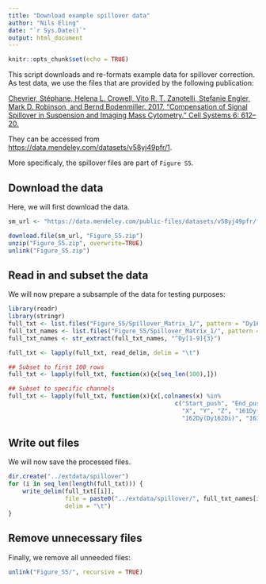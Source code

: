 ```yaml
---
title: "Download example spillover data"
author: "Nils Eling"
date: "`r Sys.Date()`"
output: html_document
---
```


```r
knitr::opts_chunk$set(echo = TRUE)
```

This script downloads and re-formats example data for spillover correction.
As test data, we use the files that are provided by the following publication:

[Chevrier, Stéphane, Helena L. Crowell, Vito R. T. Zanotelli, Stefanie Engler, Mark D. Robinson, and Bernd Bodenmiller. 2017. “Compensation of Signal Spillover in Suspension and Imaging Mass Cytometry.” Cell Systems 6: 612–20.](https://www.cell.com/cell-systems/fulltext/S2405-4712(18)30063-2)

They can be accessed from [https://data.mendeley.com/datasets/v58yj49pfr/1](https://data.mendeley.com/datasets/v58yj49pfr/1).

More specificaly, the spillover files are part of `Figure S5`.

## Download the data

Here, we will first download the data.

```r
sm_url <- "https://data.mendeley.com/public-files/datasets/v58yj49pfr/files/b39223d2-2825-4e79-9875-86fa0e1c55d2/file_downloaded?dl=1"

download.file(sm_url, "Figure_S5.zip")
unzip("Figure_S5.zip", overwrite=TRUE)
unlink("Figure_S5.zip")
```

## Read in and subset the data

We will now prepare a subsample of the data for testing purposes:

```r
library(readr)
library(stringr)
full_txt <- list.files("Figure_S5/Spillover_Matrix_1/", pattern = "Dy161|Dy162|Dy163|Dy164", full.names = TRUE)
full_txt_names <- list.files("Figure_S5/Spillover_Matrix_1/", pattern = "Dy161|Dy162|Dy163|Dy164")
full_txt_names <- str_extract(full_txt_names, "^Dy[1-9]{3}")

full_txt <- lapply(full_txt, read_delim, delim = "\t")

## Subset to first 100 rows
full_txt <- lapply(full_txt, function(x){x[seq_len(100),]})

## Subset to specific channels
full_txt <- lapply(full_txt, function(x){x[,colnames(x) %in% 
                                               c("Start_push", "End_push", "Pushes_duration",
                                                 "X", "Y", "Z", "161Dy(Dy161Di)", 
                                                 "162Dy(Dy162Di)", "163Dy(Dy163Di)", "164Dy(Dy164Di)")]})
```

## Write out files

We will now save the processed files.

```r
dir.create("../extdata/spillover")
for (i in seq_len(length(full_txt))) {
    write_delim(full_txt[[i]], 
                file = paste0("../extdata/spillover/", full_txt_names[i], ".txt"),
                delim = "\t")
}
```

## Remove unnecessary files

Finally, we remove all unneeded files:

```r
unlink("Figure_S5/", recursive = TRUE)
```